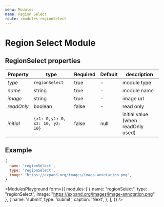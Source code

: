 ```yaml
---
menu: Modules
name: Region Select
route: /modules-regionSelect
---
```



# Region Select Module

## RegionSelect properties

| Property | type           | Required | Default | description |
| ---------| -------------- | -------- | ------- | ----------- |
| *type*   | `regionSelect` | true     | -       | module type |
| *name*   | string         | true     | -       | module name |
| *image*  | string         | true     | -       | image url   |
| *readOnly* | boolean        | false    | -       | read only    |
| *initial* | `{x1: 0,y1: 0, x2: 10, y2: 10}` | false    | null       | initial value (when readOnly used) |

## Example
```jsx
{
  name: 'regionSelect',
  type: 'regionSelect',
  image: "https://expand.org/images/image-annotation.png",
}
```


<ModulesPlayground
  form={{
    modules: [
      {
        name: "regionSelect",
        type: "regionSelect",
        image: "https://expand.org/images/image-annotation.png"
      },
      {
        name: 'submit',
        type: 'submit',
        caption: 'Next',
      },
    ],
  }}
/>
